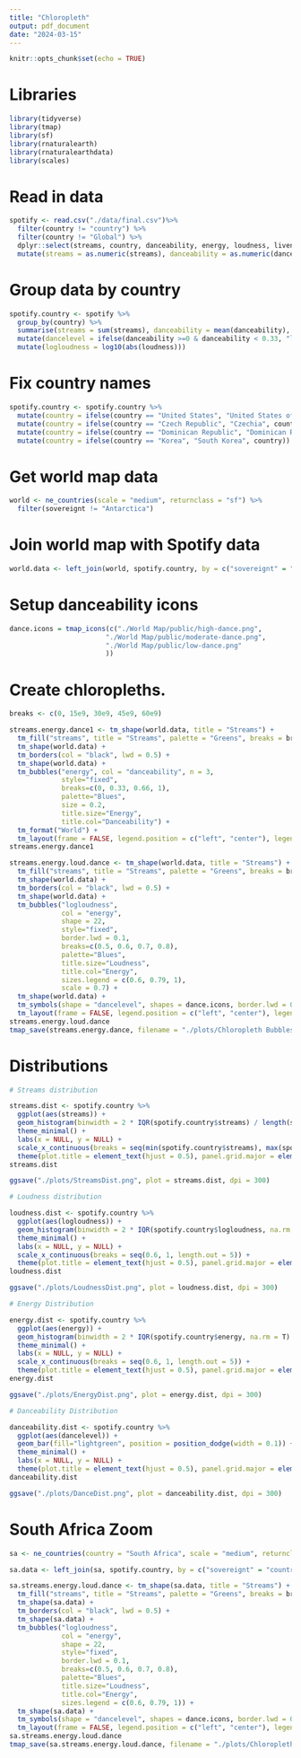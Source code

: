 ```yaml
---
title: "Chloropleth"
output: pdf_document
date: "2024-03-15"
---
```


```r
knitr::opts_chunk$set(echo = TRUE)
```

# Libraries

```r
library(tidyverse)
library(tmap)
library(sf)
library(rnaturalearth)
library(rnaturalearthdata)
library(scales)
```

# Read in data

```r
spotify <- read.csv("./data/final.csv")%>% 
  filter(country != "country") %>% 
  filter(country != "Global") %>% 
  dplyr::select(streams, country, danceability, energy, loudness, liveness, acousticness, speechiness) %>% 
  mutate(streams = as.numeric(streams), danceability = as.numeric(danceability), energy = as.numeric(energy), loudness = as.numeric(loudness), liveness = as.numeric(liveness), acousticness = as.numeric(acousticness), speechiness = as.numeric(speechiness))
```

# Group data by country

```r
spotify.country <- spotify %>% 
  group_by(country) %>% 
  summarise(streams = sum(streams), danceability = mean(danceability), energy = mean(energy), loudness = mean(loudness), liveness = mean(liveness), acousticness = mean(acousticness), speechiness = mean(speechiness)) %>% 
  mutate(dancelevel = ifelse(danceability >=0 & danceability < 0.33, "low", ifelse(danceability >= 0.33 & danceability < 0.66, "moderate", "high"))) %>% 
  mutate(logloudness = log10(abs(loudness)))
```

# Fix country names

```r
spotify.country <- spotify.country %>% 
  mutate(country = ifelse(country == "United States", "United States of America", country)) %>% 
  mutate(country = ifelse(country == "Czech Republic", "Czechia", country)) %>% 
  mutate(country = ifelse(country == "Dominican Republic", "Dominican Rep.", country)) %>% 
  mutate(country = ifelse(country == "Korea", "South Korea", country))
```


# Get world map data

```r
world <- ne_countries(scale = "medium", returnclass = "sf") %>% 
  filter(sovereignt != "Antarctica")
```

# Join world map with Spotify data

```r
world.data <- left_join(world, spotify.country, by = c("sovereignt" = "country"))
```


# Setup danceability icons

```r
dance.icons = tmap_icons(c("./World Map/public/high-dance.png", 
                        "./World Map/public/moderate-dance.png",
                        "./World Map/public/low-dance.png" 
                        ))
```

# Create chloropleths.

```r
breaks <- c(0, 15e9, 30e9, 45e9, 60e9)

streams.energy.dance1 <- tm_shape(world.data, title = "Streams") +
  tm_fill("streams", title = "Streams", palette = "Greens", breaks = breaks) +
  tm_shape(world.data) +
  tm_borders(col = "black", lwd = 0.5) +
  tm_shape(world.data) +
  tm_bubbles("energy", col = "danceability", n = 3,
             style="fixed", 
             breaks=c(0, 0.33, 0.66, 1),
             palette="Blues",
             size = 0.2,
             title.size="Energy", 
             title.col="Danceability") + 
  tm_format("World") + 
  tm_layout(frame = FALSE, legend.position = c("left", "center"), legend.show = F)
streams.energy.dance1

streams.energy.loud.dance <- tm_shape(world.data, title = "Streams") +
  tm_fill("streams", title = "Streams", palette = "Greens", breaks = breaks) +
  tm_shape(world.data) +
  tm_borders(col = "black", lwd = 0.5) +
  tm_shape(world.data) +
  tm_bubbles("logloudness", 
             col = "energy",
             shape = 22,
             style="fixed", 
             border.lwd = 0.1,
             breaks=c(0.5, 0.6, 0.7, 0.8),
             palette="Blues", 
             title.size="Loudness", 
             title.col="Energy",
             sizes.legend = c(0.6, 0.79, 1),
             scale = 0.7) + 
  tm_shape(world.data) +
  tm_symbols(shape = "dancelevel", shapes = dance.icons, border.lwd = 0, size = 0.2, title.shape = "Danceability") +
  tm_layout(frame = FALSE, legend.position = c("left", "center"), legend.show = F, inner.margins = 0)
streams.energy.loud.dance
tmap_save(streams.energy.dance, filename = "./plots/Chloropleth Bubbles.png", dpi = 1500, scale = 2)
```

# Distributions

```r
# Streams distribution

streams.dist <- spotify.country %>% 
  ggplot(aes(streams)) +
  geom_histogram(binwidth = 2 * IQR(spotify.country$streams) / length(spotify.country$streams)^(1/3), fill="lightgreen", width = 0.1) +
  theme_minimal() +
  labs(x = NULL, y = NULL) +
  scale_x_continuous(breaks = seq(min(spotify.country$streams), max(spotify.country$streams), length.out = 5), labels = label_number(scale = 1/1e9, suffix = " billion")) +
  theme(plot.title = element_text(hjust = 0.5), panel.grid.major = element_blank(), panel.grid.minor = element_blank(), axis.text.x = element_blank(), axis.text.y = element_blank())
streams.dist

ggsave("./plots/StreamsDist.png", plot = streams.dist, dpi = 300)
```

```r
# Loudness distribution

loudness.dist <- spotify.country %>% 
  ggplot(aes(logloudness)) +
  geom_histogram(binwidth = 2 * IQR(spotify.country$logloudness, na.rm = T) / length(spotify.country$logloudness)^(1/3), fill="lightgreen", width = 0.1) +
  theme_minimal() +
  labs(x = NULL, y = NULL) +
  scale_x_continuous(breaks = seq(0.6, 1, length.out = 5)) +
  theme(plot.title = element_text(hjust = 0.5), panel.grid.major = element_blank(), panel.grid.minor = element_blank(), axis.text.x = element_blank(), axis.text.y = element_blank())
loudness.dist

ggsave("./plots/LoudnessDist.png", plot = loudness.dist, dpi = 300)
```

```r
# Energy Distribution

energy.dist <- spotify.country %>% 
  ggplot(aes(energy)) +
  geom_histogram(binwidth = 2 * IQR(spotify.country$energy, na.rm = T) / length(spotify.country$energy)^(1/3), fill="lightgreen", width = 0.1) +
  theme_minimal() +
  labs(x = NULL, y = NULL) +
  scale_x_continuous(breaks = seq(0.6, 1, length.out = 5)) +
  theme(plot.title = element_text(hjust = 0.5), panel.grid.major = element_blank(), panel.grid.minor = element_blank(), axis.text.x = element_blank(), axis.text.y = element_blank())
energy.dist

ggsave("./plots/EnergyDist.png", plot = energy.dist, dpi = 300)
```

```r
# Danceability Distribution

danceability.dist <- spotify.country %>% 
  ggplot(aes(dancelevel)) +
  geom_bar(fill="lightgreen", position = position_dodge(width = 0.1)) +
  theme_minimal() +
  labs(x = NULL, y = NULL) +
  theme(plot.title = element_text(hjust = 0.5), panel.grid.major = element_blank(), panel.grid.minor = element_blank(), axis.text.x = element_blank(), axis.text.y = element_blank())
danceability.dist

ggsave("./plots/DanceDist.png", plot = danceability.dist, dpi = 300)
```


# South Africa Zoom

```r
sa <- ne_countries(country = "South Africa", scale = "medium", returnclass = "sf")

sa.data <- left_join(sa, spotify.country, by = c("sovereignt" = "country"))

sa.streams.energy.loud.dance <- tm_shape(sa.data, title = "Streams") +
  tm_fill("streams", title = "Streams", palette = "Greens", breaks = breaks) +
  tm_shape(sa.data) +
  tm_borders(col = "black", lwd = 0.5) +
  tm_shape(sa.data) +
  tm_bubbles("logloudness", 
             col = "energy",
             shape = 22,
             style="fixed",
             border.lwd = 0.1,
             breaks=c(0.5, 0.6, 0.7, 0.8),
             palette="Blues", 
             title.size="Loudness", 
             title.col="Energy",
             sizes.legend = c(0.6, 0.79, 1)) + 
  tm_shape(sa.data) +
  tm_symbols(shape = "dancelevel", shapes = dance.icons, border.lwd = 0, alpha  = 0.1, size = 0.2, title.shape = "Danceability") +
  tm_layout(frame = FALSE, legend.position = c("left", "center"), legend.show = F, inner.margins = 0)
sa.streams.energy.loud.dance
tmap_save(sa.streams.energy.loud.dance, filename = "./plots/Chloropleth Bubbles SA.png", dpi = 1500, scale = 2)
```

